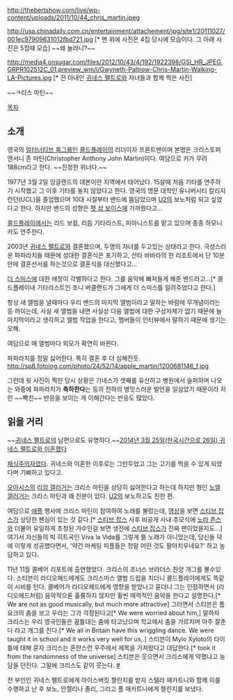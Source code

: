 http://thebertshow.com/live/wp-content/uploads/2011/10/44_chris_martin.jpeg

http://usa.chinadaily.com.cn/entertainment/attachement/jpg/site1/20111027/001ec97909631012fbd721.jpg [* 맨 위에 사진은 4집 당시에 모습이다. 그 아래 사진은 5집때 모습] ~~왜 놀라니?~~

http://media4.onsugar.com/files/2012/10/43/4/192/1922398/GSI_HR_JPEG.GRPR102512C_01.preview_wm/i/Gwyneth-Paltrow-Chris-Martin-Walking-LA-Pictures.jpg [* 전 아내인 [[귀네스 팰트로]]와 자녀들과 함께 찍은 사진]

~~ㅋ리스 마틴~~

[[목차]] 
== 소개 ==
영국의 [[얼터너티브 록]]그룹인 [[콜드플레이]]의 리더이자 프론트맨이며 본명은 크리스토퍼 앤서니 존 마틴(Christopher Anthony John Martin)이다. 여담으로 키가 무려 188cm라고 한다. ~~진정한 위너다.~~

1977년 3월 2일 잉글랜드의 데본이란 지역에서 태어났다. 15살때 처음 기타를 연주하기 시작했고 그 이후 기타를 놓지 않았다고 한다. 영국의 명문 대학인 유니버시티 칼리지 런던(UCL)을 졸업했으며 10대 시절부터 밴드에 몸담았으며 [[U2]]의 보노처럼 되고 싶었다고 한다. 하지만 밴드의 성향은 [[펫 샵 보이스]]에 가까웠다고...

[[콜드플레이]]에서는 리드 보컬, 리듬 기타리스트, 피아니스트를 맡고 있으며 종종 하모니카도 연주한다.

2003년 [[귀네스 팰트로]]와 결혼했으며, 두명의 자녀를 두고있는 상태라고 한다. 
극성스러운 파파라치들 때문에 성대한 결혼식은 포기하고, 산타 바바라의 한 리조트에서 단 10분만에 결혼선서를 하는것으로 결혼식을 대신했다고...

[[더 스미스]]에 대한 애정이 각별하다고 한다. 그를 음악에 빠져들게 해준 밴드라고...[* 콜드플레이내 기타리스트인 조니 버클랜드가 그에게 더 스미스를 알려주었다고 한다.]

항상 새 앨범을 낼때마다 우리 밴드의 마지막 앨범이라고 말하는 바람에 무개념이라는 등 까이는데, 사실 새 앨범을 내면 사실상 다음 앨범에 대한 구상자체가 없기 때문에 늘 마지막이라고 생각하고 앨범 작업을 한다고, 멤버들이 인터뷰에서 말하기 때문에 생기는 오해. 

여담으로 매 앨범마다 외모가 확연히 바뀐다.

파파라치를 정말 싫어한다. 특히 결혼 후 더 심해진듯.
http://sp8.fotolog.com/photo/24/52/14/apple_martin/1200681146_f.jpg

그런데 윗 사진이 찍힌 당시 상황은 기네스가 셋째를 유산하고 병원에서 슬퍼하며 나오는 와중에 파파라치가 '''축하한다'''는 등의 천하의 병맛스러운 발언을 일삼았기 때문이라 저런 ~~빡친~~ 반응을 보이는 게 이해간다는 반응도 많았다.
== 읽을 거리 ==
~~[[귀네스 팰트로]]의 남편으로도 유명하다.~~[http://www.bbc.com/news/entertainment-arts-26742965 2014년 3월 25일(한국시간으로 26일) 귀네스 펠트로와 이혼했다] 

[[채식주의자]]였다. 귀네스와 이혼한 이후로는 그만두었고 그는 고기를 먹을 수 있게 되었다며 기뻐하고 있다고.

[[오아시스]]의 [[리암 갤러거]]는 크리스 마틴을 상당히 싫어한다고 하는데 하지만 형인 [[노엘 갤러거]]는 크리스 마틴과 꽤 친분이 있다. [[U2]]의 보노하고도 친한 편.

여담으로 [[애플]] 행사에 크리스 마틴이 참여하여 노래를 불렀는데, [http://www.youtube.com/watch?v=ZYxXzhtC_tw&feature=player_embedded 영상]을 보면 [[스티브 잡스]]가 상당한 팬심이 있는 것 같다.[* [[스티브 잡스]] 사후 비공개 사내 추모식에 [[노라 존스]]와 더불어 유일하게 초청된 가수인걸 보면 생전에 [[스티브 잡스]]가 진짜 팬이었을지도...] 여기서 자신들의 빅 히트곡인 Viva la Vida를 그렇게 뜰 노래가 아니었는데, 당신들 덕에 이렇게 성공했다면서, '약간 마케팅 피플들은 정말 어떤 것도 팔아치우네요?' 하고 농담하고 있다. 

11년 11월 콜베어 리포트에 출연했었다. 크리스의 조너스 브라더스 찬양 개그를 볼수있다. 스티븐이 라디오헤드에게도 크리스마스 앨범 드립을 치더니 콜드플레이에게도 똑같이 시비를 턴다. 콜베어가 라디오헤드에게 영향을 받았나고 묻더니 그는 인정하면서 (라디오헤드처럼) 음악적으론 휼륭하지 않지만 휠씬 매력적인 음악을 한다고 설명한다.[* We are not as good musically, but much more attractive] 그러면서 스티븐은 톰요크의 춤을 보고 우리는 그가 걱정된다고[* We were worried about him,] 말하자 크리스는 우리 영국인들은 꿈틀대는 춤에 타고났으며 학교에서 춤을 가르치며 아주 잘춘다 라고 개그를 친다.[* We all in Britain have this wriggling dance. We were taught it in school and it works very well for us,.] 스티븐이 Mylo Xyloto의 타이틀에 대해 묻자 크리스는 혼란스런 우주에서 제목을 가져왔다고  대답한다.[* took it from the randomness of the universe] 스티븐은 웃으면서 크리스에게 약했냐고 농담을 던진다. 그말에 크리스도 같이 웃는다. [http://www.colbertnation.com/the-colbert-report-videos/400296/october-20-2011/chris-martin #]


전 부인인 귀네스 팰트로에게 아이스버킷 챌린지를 받자 스텔라 매카트니와 함께 이를 수행하고 난 후 보노, 안젤리나 졸리, 그리고 폴 매카트니에게 챌린지를 보냈다.



